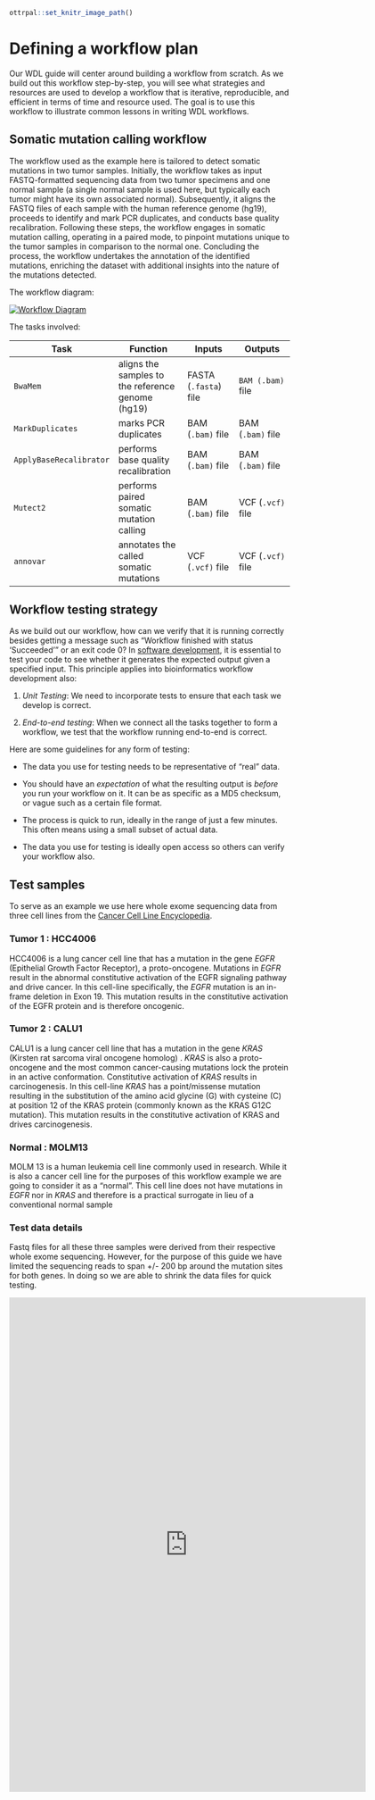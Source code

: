 ```r
ottrpal::set_knitr_image_path()
```

# Defining a workflow plan

Our WDL guide will center around building a workflow from scratch. As we build out this workflow step-by-step, you will see what strategies and resources are used to develop a workflow that is iterative, reproducible, and efficient in terms of time and resource used. The goal is to use this workflow to illustrate common lessons in writing WDL workflows.

## Somatic mutation calling workflow

The workflow used as the example here is tailored to detect somatic mutations in two tumor samples. Initially, the workflow takes as input FASTQ-formatted sequencing data from two tumor specimens and one normal sample (a single normal sample is used here, but typically each tumor might have its own associated normal). Subsequently, it aligns the FASTQ files of each sample with the human reference genome (hg19), proceeds to identify and mark PCR duplicates, and conducts base quality recalibration. Following these steps, the workflow engages in somatic mutation calling, operating in a paired mode, to pinpoint mutations unique to the tumor samples in comparison to the normal one. Concluding the process, the workflow undertakes the annotation of the identified mutations, enriching the dataset with additional insights into the nature of the mutations detected.

The workflow diagram:

[![Workflow Diagram](assets/WDL_101_Course.png)](assets/WDL_101_Course.png)

The tasks involved:

| Task                    | Function                                          | Inputs                | Outputs           |
|-----------------|---------------------|-----------------|-------------------|
| `BwaMem`                | aligns the samples to the reference genome (hg19) | FASTA (`.fasta`) file | `BAM (.bam)` file |
| `MarkDuplicates`        | marks PCR duplicates                              | BAM (`.bam)` file     | BAM (`.bam)` file |
| `ApplyBaseRecalibrator` | performs base quality recalibration               | BAM (`.bam)` file     | BAM (`.bam)` file |
| `Mutect2`               | performs paired somatic mutation calling          | BAM (`.bam)` file     | VCF (`.vcf)` file |
| `annovar`               | annotates the called somatic mutations            | VCF (`.vcf)` file     | VCF (`.vcf)` file |

## Workflow testing strategy

As we build out our workflow, how can we verify that it is running correctly besides getting a message such as "Workflow finished with status 'Succeeded'" or an exit code 0? In [software development](https://www.atlassian.com/continuous-delivery/software-testing), it is essential to test your code to see whether it generates the expected output given a specified input. This principle applies into bioinformatics workflow development also:

1.  *Unit Testing*: We need to incorporate tests to ensure that each task we develop is correct.

2.  *End-to-end testing*: When we connect all the tasks together to form a workflow, we test that the workflow running end-to-end is correct.

Here are some guidelines for any form of testing:

-   The data you use for testing needs to be representative of "real" data.

-   You should have an *expectation* of what the resulting output is *before* you run your workflow on it. It can be as specific as a MD5 checksum, or vague such as a certain file format.

-   The process is quick to run, ideally in the range of just a few minutes. This often means using a small subset of actual data.

-   The data you use for testing is ideally open access so others can verify your workflow also.

## Test samples

To serve as an example we use here whole exome sequencing data from three cell lines from the [Cancer Cell Line Encyclopedia](https://pubmed.ncbi.nlm.nih.gov/31068700/).

### Tumor 1 : HCC4006

HCC4006 is a lung cancer cell line that has a mutation in the gene *EGFR* (Epithelial Growth Factor Receptor), a proto-oncogene. Mutations in *EGFR* result in the abnormal constitutive activation of the EGFR signaling pathway and drive cancer. In this cell-line specifically, the *EGFR* mutation is an in-frame deletion in Exon 19. This mutation results in the constitutive activation of the EGFR protein and is therefore oncogenic.

### Tumor 2 : CALU1

CALU1 is a lung cancer cell line that has a mutation in the gene *KRAS* (Kirsten rat sarcoma viral oncogene homolog) . *KRAS* is also a proto-oncogene and the most common cancer-causing mutations lock the protein in an active conformation. Constitutive activation of *KRAS* results in carcinogenesis. In this cell-line *KRAS* has a point/missense mutation resulting in the substitution of the amino acid glycine (G) with cysteine (C) at position 12 of the KRAS protein (commonly known as the KRAS G12C mutation). This mutation results in the constitutive activation of KRAS and drives carcinogenesis.

### Normal : MOLM13

MOLM 13 is a human leukemia cell line commonly used in research. While it is also a cancer cell line for the purposes of this workflow example we are going to consider it as a "normal". This cell line does not have mutations in *EGFR* nor in *KRAS* and therefore is a practical surrogate in lieu of a conventional normal sample

### Test data details

Fastq files for all these three samples were derived from their respective whole exome sequencing. However, for the purpose of this guide we have limited the sequencing reads to span +/- 200 bp around the mutation sites for both genes. In doing so we are able to shrink the data files for quick testing.

<iframe src="https://docs.google.com/forms/d/e/1FAIpQLSeEKGWTJOowBhFlWftPUjFU8Rfj-d9iXIHENyd8_HGS8PM7kw/viewform?embedded=true" width="640" height="886" frameborder="0" marginheight="0" marginwidth="0">

Loading...

</iframe>
